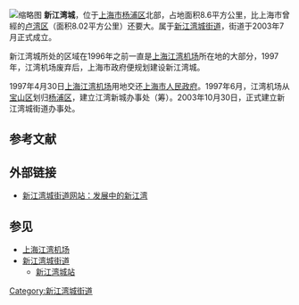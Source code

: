 {{Unreferenced|time=2022-03-29T02:40:20+00:00}}
[[File:201704_Wangu_Science_and_Technology_Park.jpg|缩略图]]
'''新江湾城'''，位于[[上海市|上海市]][[杨浦区|杨浦区]]北部，占地面积8.6平方公里，比上海市曾經的[[卢湾区|卢湾区]]（面积8.02平方公里）还要大。属于[[新江湾城街道|新江湾城街道]]，街道于2003年7月正式成立。

新江湾城所处的区域在1996年之前一直是[[上海江湾机场|上海江湾机场]]所在地的大部分，1997年，江湾机场废弃后，上海市政府便规划建设新江湾城。

1997年4月30日[[上海江湾机场|上海江湾机场]]用地交还[[上海市人民政府|上海市人民政府]]。1997年6月，江湾机场从[[宝山区_(上海市)|宝山区]]划归[[杨浦区|杨浦区]]，建立江湾新城办事处（筹）。2003年10月30日，正式建立新江湾城街道办事处。

== 参考文献 ==
{{Reflist}}

== 外部链接 ==
* [https://web.archive.org/web/20060613203046/http://xjwc.shyp.gov.cn/ 新江湾城街道网站：发展中的新江湾]

== 参见 ==
{{Portal box|中华人民共和国|上海}}
* [[上海江湾机场|上海江湾机场]]
* [[新江湾城街道|新江湾城街道]]
** [[新江湾城站|新江湾城站]]
{{SH-stub}}

[[Category:新江湾城街道|Category:新江湾城街道]]